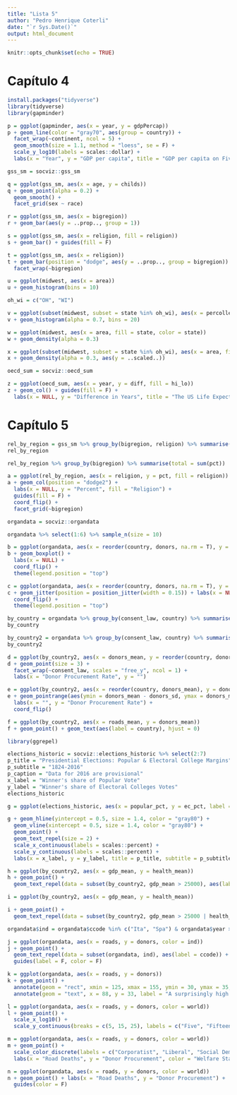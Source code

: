 ```yaml
---
title: "Lista 5"
author: "Pedro Henrique Coterli"
date: "`r Sys.Date()`"
output: html_document
---
```


```r
knitr::opts_chunk$set(echo = TRUE)
```

# Capítulo 4

```r
install.packages("tidyverse")
library(tidyverse)
library(gapminder)
```

```r
p = ggplot(gapminder, aes(x = year, y = gdpPercap))
p + geom_line(color = "gray70", aes(group = country)) +
  facet_wrap(~continent, ncol = 5) +
  geom_smooth(size = 1.1, method = "loess", se = F) +
  scale_y_log10(labels = scales::dollar) +
  labs(x = "Year", y = "GDP per capita", title = "GDP per capita on Five Continents")
```

```r
gss_sm = socviz::gss_sm

q = ggplot(gss_sm, aes(x = age, y = childs))
q + geom_point(alpha = 0.2) +
  geom_smooth() +
  facet_grid(sex ~ race)
```

```r
r = ggplot(gss_sm, aes(x = bigregion))
r + geom_bar(aes(y = ..prop.., group = 1))
```

```r
s = ggplot(gss_sm, aes(x = religion, fill = religion))
s + geom_bar() + guides(fill = F)
```

```r
t = ggplot(gss_sm, aes(x = religion))
t + geom_bar(position = "dodge", aes(y = ..prop.., group = bigregion)) +
  facet_wrap(~bigregion)
```

```r
u = ggplot(midwest, aes(x = area))
u + geom_histogram(bins = 10)
```

```r
oh_wi = c("OH", "WI")

v = ggplot(subset(midwest, subset = state %in% oh_wi), aes(x = percollege, fill = state))
v + geom_histogram(alpha = 0.7, bins = 20)
```

```r
w = ggplot(midwest, aes(x = area, fill = state, color = state))
w + geom_density(alpha = 0.3)
```

```r
x = ggplot(subset(midwest, subset = state %in% oh_wi), aes(x = area, fill = state, color = state))
x + geom_density(alpha = 0.3, aes(y = ..scaled..))
```

```r
oecd_sum = socviz::oecd_sum

z = ggplot(oecd_sum, aes(x = year, y = diff, fill = hi_lo))
z + geom_col() + guides(fill = F) +
  labs(x = NULL, y = "Difference in Years", title = "The US Life Expectancy Gap", subtitle = "Difference between US and OECD average life expectancies, 1960-2015", caption = "Data: OECD. After a chart by Christopher Ingraham, Washington Post, December 27th 2017.")
```

# Capítulo 5

```r
rel_by_region = gss_sm %>% group_by(bigregion, religion) %>% summarise(N = n()) %>% mutate(freq = N/sum(N), pct = round((freq*100), 0))
rel_by_region
```

```r
rel_by_region %>% group_by(bigregion) %>% summarise(total = sum(pct))
```

```r
a = ggplot(rel_by_region, aes(x = religion, y = pct, fill = religion))
a + geom_col(position = "dodge2") +
  labs(x = NULL, y = "Percent", fill = "Religion") +
  guides(fill = F) +
  coord_flip() +
  facet_grid(~bigregion)
```

```r
organdata = socviz::organdata

organdata %>% select(1:6) %>% sample_n(size = 10)
```

```r
b = ggplot(organdata, aes(x = reorder(country, donors, na.rm = T), y = donors, fill = world))
b + geom_boxplot() +
  labs(x = NULL) +
  coord_flip() +
  theme(legend.position = "top")
```

```r
c = ggplot(organdata, aes(x = reorder(country, donors, na.rm = T), y = donors, color = world))
c + geom_jitter(position = position_jitter(width = 0.15)) + labs(x = NULL) + 
  coord_flip() + 
  theme(legend.position = "top")
```

```r
by_country = organdata %>% group_by(consent_law, country) %>% summarise(donors_mean = mean(donors, na.rm = T), donors_sd = sd(donors, na.rm = T), gdp_mean = mean(gdp, na.rm = T), health_mean = mean(health, na.rm = T), roads_mean = mean(roads, na.rm = T), cerebvas_mean = mean(cerebvas, na.rm = T))
by_country
```

```r
by_country2 = organdata %>% group_by(consent_law, country) %>% summarise_if(is.numeric, funs(mean, sd), na.rm = T) %>% ungroup()
by_country2
```

```r
d = ggplot(by_country2, aes(x = donors_mean, y = reorder(country, donors_mean)))
d + geom_point(size = 3) +
  facet_wrap(~consent_law, scales = "free_y", ncol = 1) +
  labs(x = "Donor Procurement Rate", y = "")
```

```r
e = ggplot(by_country2, aes(x = reorder(country, donors_mean), y = donors_mean))
e + geom_pointrange(aes(ymin = donors_mean - donors_sd, ymax = donors_mean + donors_sd)) +
  labs(x = "", y = "Donor Procurement Rate") +
  coord_flip()
```

```r
f = ggplot(by_country2, aes(x = roads_mean, y = donors_mean))
f + geom_point() + geom_text(aes(label = country), hjust = 0)
```

```r
library(ggrepel)

elections_historic = socviz::elections_historic %>% select(2:7)
p_title = "Presidential Elections: Popular & Electoral College Margins"
p_subtitle = "1824-2016"
p_caption = "Data for 2016 are provisional"
x_label = "Winner's share of Popular Vote"
y_label = "Winner's share of Electoral Colleges Votes"
elections_historic
```

```r
g = ggplot(elections_historic, aes(x = popular_pct, y = ec_pct, label = winner))

g + geom_hline(yintercept = 0.5, size = 1.4, color = "gray80") +
  geom_vline(xintercept = 0.5, size = 1.4, color = "gray80") +
  geom_point() +
  geom_text_repel(size = 2) +
  scale_x_continuous(labels = scales::percent) +
  scale_y_continuous(labels = scales::percent) +
  labs(x = x_label, y = y_label, title = p_title, subtitle = p_subtitle, caption = p_caption)
```

```r
h = ggplot(by_country2, aes(x = gdp_mean, y = health_mean))
h + geom_point() +
  geom_text_repel(data = subset(by_country2, gdp_mean > 25000), aes(label = country))
```

```r
i = ggplot(by_country2, aes(x = gdp_mean, y = health_mean))

i + geom_point() +
  geom_text_repel(data = subset(by_country2, gdp_mean > 25000 | health_mean < 1500 | country %in% "Belgium"), aes(label = country))
```

```r
organdata$ind = organdata$ccode %in% c("Ita", "Spa") & organdata$year > 1998

j = ggplot(organdata, aes(x = roads, y = donors, color = ind))
j + geom_point() +
  geom_text_repel(data = subset(organdata, ind), aes(label = ccode)) +
  guides(label = F, color = F)
```

```r
k = ggplot(organdata, aes(x = roads, y = donors))
k + geom_point() +
  annotate(geom = "rect", xmin = 125, xmax = 155, ymin = 30, ymax = 35, fill = "red", alpha = 0.2) +
  annotate(geom = "text", x = 88, y = 33, label = "A surprisingly high \nrecovery rate.", hjust = 0)
```

```r
l = ggplot(organdata, aes(x = roads, y = donors, color = world))
l + geom_point() +
  scale_x_log10() +
  scale_y_continuous(breaks = c(5, 15, 25), labels = c("Five", "Fifteen", "Twenty Five"))
```

```r
m = ggplot(organdata, aes(x = roads, y = donors, color = world))
m + geom_point() +
  scale_color_discrete(labels = c("Corporatist", "Liberal", "Social Democratic", "unclassified")) +
  labs(x = "Road Deaths", y = "Donor Procurement", color = "Welfare State")
```

```r
n = ggplot(organdata, aes(x = roads, y = donors, color = world))
n + geom_point() + labs(x = "Road Deaths", y = "Donor Procurement") +
  guides(color = F)
```














